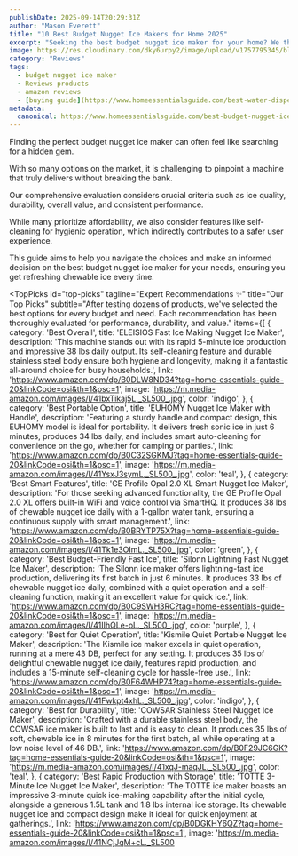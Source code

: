 ```yaml
---
publishDate: 2025-09-14T20:29:31Z
author: "Mason Everett"
title: "10 Best Budget Nugget Ice Makers for Home 2025"
excerpt: "Seeking the best budget nugget ice maker for your home? We thoroughly tested top models to help you find an affordable, high-quality machine for refreshing drinks."
image: https://res.cloudinary.com/dky6urpy2/image/upload/v1757795345/blog_image_1757795344_hqeovz.webp
category: "Reviews"
tags:
  - budget nugget ice maker
  - Reviews products
  - amazon reviews
  - [buying guide](https://www.homeessentialsguide.com/best-water-dispenser-with-ice-maker)
metadata:
  canonical: https://www.homeessentialsguide.com/best-budget-nugget-ice-maker
---
```



<p>Finding the perfect budget nugget ice maker can often feel like searching for a hidden gem.</p>
<p>With so many options on the market, it is challenging to pinpoint a machine that truly delivers without breaking the bank.</p>
<p>Our comprehensive evaluation considers crucial criteria such as ice quality, durability, overall value, and consistent performance.</p>
<p>While many prioritize affordability, we also consider features like self-cleaning for hygienic operation, which indirectly contributes to a safer user experience.</p>
<p>This guide aims to help you navigate the choices and make an informed decision on the best budget nugget ice maker for your needs, ensuring you get refreshing chewable ice every time.</p>

<TopPicks
  id="top-picks"
  tagline="Expert Recommendations ✨"
  title="Our Top Picks"
  subtitle="After testing dozens of products, we've selected the best options for every budget and need. Each recommendation has been thoroughly evaluated for performance, durability, and value."
  items={[
    {
      category: 'Best Overall',
      title: 'ELEISIOS Fast Ice Making Nugget Ice Maker',
      description: 'This machine stands out with its rapid 5-minute ice production and impressive 38 lbs daily output. Its self-cleaning feature and durable stainless steel body ensure both hygiene and longevity, making it a fantastic all-around choice for busy households.',
      link: 'https://www.amazon.com/dp/B0DLW8ND34?tag=home-essentials-guide-20&linkCode=osi&th=1&psc=1',
      image: 'https://m.media-amazon.com/images/I/41bxTikaj5L._SL500_.jpg',
      color: 'indigo',
    },
    {
      category: 'Best Portable Option',
      title: 'EUHOMY Nugget Ice Maker with Handle',
      description: 'Featuring a sturdy handle and compact design, this EUHOMY model is ideal for portability. It delivers fresh sonic ice in just 6 minutes, produces 34 lbs daily, and includes smart auto-cleaning for convenience on the go, whether for camping or parties.',
      link: 'https://www.amazon.com/dp/B0C32SGKMJ?tag=home-essentials-guide-20&linkCode=osi&th=1&psc=1',
      image: 'https://m.media-amazon.com/images/I/41YsxJ3symL._SL500_.jpg',
      color: 'teal',
    },
    {
      category: 'Best Smart Features',
      title: 'GE Profile Opal 2.0 XL Smart Nugget Ice Maker',
      description: 'For those seeking advanced functionality, the GE Profile Opal 2.0 XL offers built-in WiFi and voice control via SmartHQ. It produces 38 lbs of chewable nugget ice daily with a 1-gallon water tank, ensuring a continuous supply with smart management.',
      link: 'https://www.amazon.com/dp/B0BRYTP75X?tag=home-essentials-guide-20&linkCode=osi&th=1&psc=1',
      image: 'https://m.media-amazon.com/images/I/41Tk1e3OImL._SL500_.jpg',
      color: 'green',
    },
    {
      category: 'Best Budget-Friendly Fast Ice',
      title: 'Silonn Lightning Fast Nugget Ice Maker',
      description: 'The Silonn ice maker offers lightning-fast ice production, delivering its first batch in just 6 minutes. It produces 33 lbs of chewable nugget ice daily, combined with a quiet operation and a self-cleaning function, making it an excellent value for quick ice.',
      link: 'https://www.amazon.com/dp/B0C9SWH3RC?tag=home-essentials-guide-20&linkCode=osi&th=1&psc=1',
      image: 'https://m.media-amazon.com/images/I/41IIhQLe-oL._SL500_.jpg',
      color: 'purple',
    },
    {
      category: 'Best for Quiet Operation',
      title: 'Kismile Quiet Portable Nugget Ice Maker',
      description: 'The Kismile ice maker excels in quiet operation, running at a mere 43 DB, perfect for any setting. It produces 35 lbs of delightful chewable nugget ice daily, features rapid production, and includes a 15-minute self-cleaning cycle for hassle-free use.',
      link: 'https://www.amazon.com/dp/B0F64WHP74?tag=home-essentials-guide-20&linkCode=osi&th=1&psc=1',
      image: 'https://m.media-amazon.com/images/I/41Fwkpt4xhL._SL500_.jpg',
      color: 'indigo',
    },
    {
      category: 'Best for Durability',
      title: 'COWSAR Stainless Steel Nugget Ice Maker',
      description: 'Crafted with a durable stainless steel body, the COWSAR ice maker is built to last and is easy to clean. It produces 35 lbs of soft, chewable ice in 8 minutes for the first batch, all while operating at a low noise level of 46 DB.',
      link: 'https://www.amazon.com/dp/B0F29JC6GK?tag=home-essentials-guide-20&linkCode=osi&th=1&psc=1',
      image: 'https://m.media-amazon.com/images/I/41xqJ-maqJL._SL500_.jpg',
      color: 'teal',
    },
    {
      category: 'Best Rapid Production with Storage',
      title: 'TOTTE 3-Minute Ice Nugget Ice Maker',
      description: 'The TOTTE ice maker boasts an impressive 3-minute quick ice-making capability after the initial cycle, alongside a generous 1.5L tank and 1.8 lbs internal ice storage. Its chewable nugget ice and compact design make it ideal for quick enjoyment at gatherings.',
      link: 'https://www.amazon.com/dp/B0DGKHY6QZ?tag=home-essentials-guide-20&linkCode=osi&th=1&psc=1',
      image: 'https://m.media-amazon.com/images/I/41NCjJqM+cL._SL500